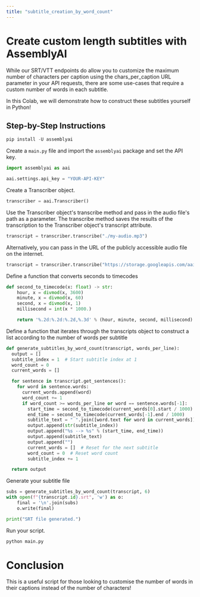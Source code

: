 ```yaml
---
title: "subtitle_creation_by_word_count"
---
```


# Create custom length subtitles with AssemblyAI

While our SRT/VTT endpoints do allow you to customize the maximum number of characters per caption using the chars_per_caption URL parameter in your API requests, there are some use-cases that require a custom number of words in each subtitle.

In this Colab, we will demonstrate how to construct these subtitles yourself in Python!

## Step-by-Step Instructions

```python
pip install -U assemblyai

```

Create a `main.py` file and import the `assemblyai` package and set the API key.

```python
import assemblyai as aai

aai.settings.api_key = "YOUR-API-KEY"
```

Create a Transcriber object.

```python
transcriber = aai.Transcriber()
```

Use the Transcriber object's transcribe method and pass in the audio file's path as a parameter. The transcribe method saves the results of the transcription to the Transcriber object's transcript attribute.

```python
transcript = transcriber.transcribe("./my-audio.mp3")
```

Alternatively, you can pass in the URL of the publicly accessible audio file on the internet.

```python
transcript = transcriber.transcribe("https://storage.googleapis.com/aai-docs-samples/espn.m4a")
```

Define a function that converts seconds to timecodes

```python
def second_to_timecode(x: float) -> str:
    hour, x = divmod(x, 3600)
    minute, x = divmod(x, 60)
    second, x = divmod(x, 1)
    millisecond = int(x * 1000.)

    return '%.2d:%.2d:%.2d,%.3d' % (hour, minute, second, millisecond)
```

Define a function that iterates through the transcripts object to construct a list according to the number of words per subtitle

```python
def generate_subtitles_by_word_count(transcript, words_per_line):
  output = []
  subtitle_index = 1  # Start subtitle index at 1
  word_count = 0
  current_words = []

  for sentence in transcript.get_sentences():
    for word in sentence.words:
      current_words.append(word)
      word_count += 1
      if word_count >= words_per_line or word == sentence.words[-1]:
        start_time = second_to_timecode(current_words[0].start / 1000)
        end_time = second_to_timecode(current_words[-1].end / 1000)
        subtitle_text = " ".join([word.text for word in current_words])
        output.append(str(subtitle_index))
        output.append("%s --> %s" % (start_time, end_time))
        output.append(subtitle_text)
        output.append("")
        current_words = []  # Reset for the next subtitle
        word_count = 0  # Reset word count
        subtitle_index += 1

  return output
```

Generate your subtitle file

```python
subs = generate_subtitles_by_word_count(transcript, 6)
with open(f"{transcript.id}.srt", 'w') as o:
    final = '\n'.join(subs)
    o.write(final)

print("SRT file generated.")
```

Run your script.

```bash
python main.py
```

# Conclusion

This is a useful script for those looking to customise the number of words in their captions instead of the number of characters!
